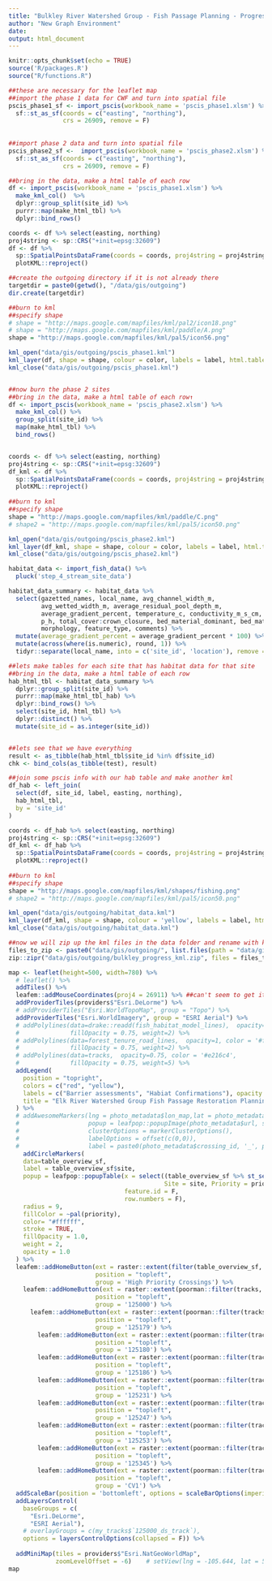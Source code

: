 ```yaml
---
title: "Bulkley River Watershed Group - Fish Passage Planning - Progress Report"
author: "New Graph Environment"
date: 
output: html_document
---
```


```r
knitr::opts_chunk$set(echo = TRUE)
source('R/packages.R')
source("R/functions.R")
```


```r
##these are necessary for the leaflet map
##import the phase 1 data for CWF and turn into spatial file
pscis_phase1_sf <- import_pscis(workbook_name = 'pscis_phase1.xlsm') %>% 
  sf::st_as_sf(coords = c("easting", "northing"), 
               crs = 26909, remove = F)
  
  
##import phase 2 data and turn into spatial file
pscis_phase2_sf <-  import_pscis(workbook_name = 'pscis_phase2.xlsm') %>%  
  sf::st_as_sf(coords = c("easting", "northing"), 
               crs = 26909, remove = F)
```

```r


##bring in the data, make a html table of each row
df <- import_pscis(workbook_name = 'pscis_phase1.xlsm') %>% 
  make_kml_col()  %>% 
  dplyr::group_split(site_id) %>%
  purrr::map(make_html_tbl) %>%
  dplyr::bind_rows()

coords <- df %>% select(easting, northing)
proj4string <- sp::CRS("+init=epsg:32609")
df <- df %>% 
  sp::SpatialPointsDataFrame(coords = coords, proj4string = proj4string) %>% 
  plotKML::reproject()

##create the outgoing directory if it is not already there
targetdir = paste0(getwd(), "/data/gis/outgoing")
dir.create(targetdir)

##burn to kml
##specify shape
# shape = "http://maps.google.com/mapfiles/kml/pal2/icon18.png"
# shape = "http://maps.google.com/mapfiles/kml/paddle/A.png"
shape = "http://maps.google.com/mapfiles/kml/pal5/icon56.png"

kml_open("data/gis/outgoing/pscis_phase1.kml")
kml_layer(df, shape = shape, colour = color, labels = label, html.table = df$html_tbl, z.scale = 2, LabelScale = 1, size = 2)
kml_close("data/gis/outgoing/pscis_phase1.kml")


##now burn the phase 2 sites
##bring in the data, make a html table of each row↑
df <- import_pscis(workbook_name = 'pscis_phase2.xlsm') %>% 
  make_kml_col() %>% 
  group_split(site_id) %>% 
  map(make_html_tbl) %>% 
  bind_rows() 


coords <- df %>% select(easting, northing)
proj4string <- sp::CRS("+init=epsg:32609")
df_kml <- df %>% 
  sp::SpatialPointsDataFrame(coords = coords, proj4string = proj4string) %>% 
  plotKML::reproject()
 
##burn to kml
##specify shape
shape = "http://maps.google.com/mapfiles/kml/paddle/C.png"
# shape2 = "http://maps.google.com/mapfiles/kml/pal5/icon50.png"

kml_open("data/gis/outgoing/pscis_phase2.kml")
kml_layer(df_kml, shape = shape, colour = color, labels = label, html.table = df_kml$html_tbl, z.scale = 2, LabelScale = 1, size = 2)
kml_close("data/gis/outgoing/pscis_phase2.kml")


```

```r




habitat_data <- import_fish_data() %>% 
  pluck('step_4_stream_site_data')

habitat_data_summary <- habitat_data %>% 
  select(gazetted_names, local_name, avg_channel_width_m, 
         avg_wetted_width_m, average_residual_pool_depth_m,
         average_gradient_percent, temperature_c, conductivity_m_s_cm,
         p_h, total_cover:crown_closure, bed_material_dominant, bed_material_subdominant,
         morphology, feature_type, comments) %>% 
  mutate(average_gradient_percent = average_gradient_percent * 100) %>% 
  mutate(across(where(is.numeric), round, 1)) %>% 
  tidyr::separate(local_name, into = c('site_id', 'location'), remove = F)

##lets make tables for each site that has habitat data for that site
##bring in the data, make a html table of each row
hab_html_tbl <- habitat_data_summary %>% 
  dplyr::group_split(site_id) %>%
  purrr::map(make_html_tbl_hab) %>%
  dplyr::bind_rows() %>% 
  select(site_id, html_tbl) %>% 
  dplyr::distinct() %>% 
  mutate(site_id = as.integer(site_id))


##lets see that we have everything
result <- as_tibble(hab_html_tbl$site_id %in% df$site_id)
chk <- bind_cols(as_tibble(test), result)

##join some pscis info with our hab table and make another kml
df_hab <- left_join(
  select(df, site_id, label, easting, northing),
  hab_html_tbl,
  by = 'site_id'
)

coords <- df_hab %>% select(easting, northing)
proj4string <- sp::CRS("+init=epsg:32609")
df_kml <- df_hab %>% 
  sp::SpatialPointsDataFrame(coords = coords, proj4string = proj4string) %>% 
  plotKML::reproject()
 
##burn to kml
##specify shape
shape = "http://maps.google.com/mapfiles/kml/shapes/fishing.png"
# shape2 = "http://maps.google.com/mapfiles/kml/pal5/icon50.png"

kml_open("data/gis/outgoing/habitat_data.kml")
kml_layer(df_kml, shape = shape, colour = 'yellow', labels = label, html.table = df_kml$html_tbl, z.scale = 2, LabelScale = 1, size = 2)
kml_close("data/gis/outgoing/habitat_data.kml")

```

```r
##now we will zip up the kml files in the data folder and rename with kmz
files_to_zip <- paste0("data/gis/outgoing/", list.files(path = "data/gis/outgoing/", pattern = "\\.kml$"))  ##this used to includes the planning file which we don't want to do so watch out
zip::zipr("data/gis/outgoing/bulkley_progress_kml.zip", files = files_to_zip)  ##it does not work to zip to kmz!!
```


```r
map <- leaflet(height=500, width=780) %>%
  # leaflet() %>% 
  addTiles() %>%
  leafem::addMouseCoordinates(proj4 = 26911) %>% ##can't seem to get it to render utms yet
  addProviderTiles(providers$"Esri.DeLorme") %>% 
  # addProviderTiles("Esri.WorldTopoMap", group = "Topo") %>%
  addProviderTiles("Esri.WorldImagery", group = "ESRI Aerial") %>% 
  # addPolylines(data=drake::readd(fish_habitat_model_lines),  opacity=1, color = '#6498d2',
  #              fillOpacity = 0.75, weight=2) %>% 
  # addPolylines(data=forest_tenure_road_lines,  opacity=1, color = '#ff7f00',
  #              fillOpacity = 0.75, weight=2) %>%
  # addPolylines(data=tracks,  opacity=0.75, color = '#e216c4',
  #              fillOpacity = 0.75, weight=5) %>%
  addLegend(
    position = "topright",
    colors = c("red", "yellow"),
    labels = c("Barrier assessments", "Habiat Confirmations"), opacity = 1,
    title = "Elk River Watershed Group Fish Passage Restoration Planning",
  ) %>% 
  # addAwesomeMarkers(lng = photo_metadata$lon_map,lat = photo_metadata$lat_map,
  #                   popup = leafpop::popupImage(photo_metadata$url, src = "remote"),
  #                   clusterOptions = markerClusterOptions(),
  #                   labelOptions = offset(c(0,0)),
  #                   label = paste0(photo_metadata$crossing_id, '_', photo_metadata$filename)) %>%
    addCircleMarkers(
    data=table_overview_sf,
    label = table_overview_sf$site,
    popup = leafpop::popupTable(x = select((table_overview_sf %>% st_set_geometry(NULL)), 
                                           Site = site, Priority = priority, Stream = stream_name, Road = road_name, Comments = comments),
                                feature.id = F,
                                row.numbers = F), 
    radius = 9,
    fillColor = ~pal(priority),
    color= "#ffffff",
    stroke = TRUE, 
    fillOpacity = 1.0,
    weight = 2,
    opacity = 1.0
  ) %>% 
  leafem::addHomeButton(ext = raster::extent(filter(table_overview_sf, priority %ilike% 'High')),
                        position = "topleft",
                        group = 'High Priority Crossings') %>%
    leafem::addHomeButton(ext = raster::extent(poorman::filter(tracks, site %like% '125000')),  ##note that poorman detaches geom somehow .  dplyr leaves the geom as the whole object.. too weird
                        position = "topleft",
                        group = '125000') %>%
      leafem::addHomeButton(ext = raster::extent(poorman::filter(tracks, site %like% '125179')),
                        position = "topleft", 
                        group = '125179') %>% 
        leafem::addHomeButton(ext = raster::extent(poorman::filter(tracks, site %like% '125180')),
                        position = "topleft",
                        group = '125180') %>%
        leafem::addHomeButton(ext = raster::extent(poorman::filter(tracks, site %like% '125186')),
                        position = "topleft",
                        group = '125186') %>%
        leafem::addHomeButton(ext = raster::extent(poorman::filter(tracks, site %like% '125231')),
                        position = "topleft",
                        group = '125231') %>%
        leafem::addHomeButton(ext = raster::extent(poorman::filter(tracks, site %like% '125247')),
                        position = "topleft",
                        group = '125247') %>%
        leafem::addHomeButton(ext = raster::extent(poorman::filter(tracks, site %like% '125253')),
                        position = "topleft",
                        group = '125253') %>%
        leafem::addHomeButton(ext = raster::extent(poorman::filter(tracks, site %like% '57687')), ##watch out here
                        position = "topleft",
                        group = '125345') %>%
        leafem::addHomeButton(ext = raster::extent(poorman::filter(tracks, site %like% 'CV1')),
                        position = "topleft",
                        group = 'CV1') %>%
  addScaleBar(position = 'bottomleft', options = scaleBarOptions(imperial = FALSE)) %>% 
  addLayersControl(
    baseGroups = c(
      "Esri.DeLorme",
      "ESRI Aerial"),
    # overlayGroups = c(my_tracks$`125000_ds_track`),
    options = layersControlOptions(collapsed = F)) %>% 
  
  addMiniMap(tiles = providers$"Esri.NatGeoWorldMap",
             zoomLevelOffset = -6)    # setView(lng = -105.644, lat = 51.618, zoom = 3) ##this becomes the latest and greatest pscis crossing utm
map

```

